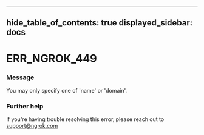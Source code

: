 

---
hide_table_of_contents: true
displayed_sidebar: docs
---


# ERR_NGROK_449

### Message
You may only specify one of 'name' or 'domain'.

<ErrorDetails error="err_ngrok_449" />



### Further help
If you're having trouble resolving this error, please reach out to [support@ngrok.com](mailto:support@ngrok.com?subject=Help%20with%20ERR_NGROK_449)

